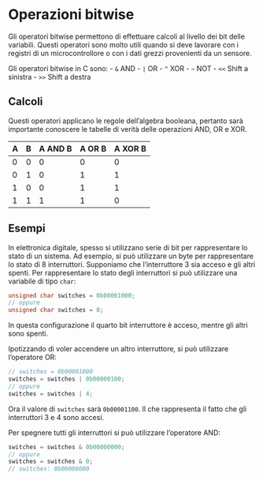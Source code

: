 # Operazioni bitwise

Gli operatori bitwise permettono di effettuare calcoli al livello dei bit delle variabili. Questi operatori sono molto utili quando si deve lavorare con i registri di un microcontrollore o con i dati grezzi provenienti da un sensore.

Gli operatori bitwise in C sono:
- `&` AND
- `|` OR
- `^` XOR
- `~` NOT
- `<<` Shift a sinistra
- `>>` Shift a destra

## Calcoli

Questi operatori applicano le regole dell'algebra booleana, pertanto sarà importante conoscere le tabelle di verità delle operazioni AND, OR e XOR.

| A | B | A AND B | A OR B | A XOR B |
|---|---|---------|--------|---------|
| 0 | 0 |    0    |   0    |    0    |
| 0 | 1 |    0    |   1    |    1    |
| 1 | 0 |    0    |   1    |    1    |
| 1 | 1 |    1    |   1    |    0    |

## Esempi

In elettronica digitale, spesso si utilizzano serie di bit per rappresentare lo stato di un sistema. Ad esempio, si può utilizzare un byte per rappresentare lo stato di 8 interruttori. Supponiamo che l'interruttore 3 sia acceso e gli altri spenti. Per rappresentare lo stato degli interruttori si può utilizzare una variabile di tipo `char`:

```c
unsigned char switches = 0b00001000;
// oppure
unsigned char switches = 8;
```

In questa configurazione il quarto bit interruttore è acceso, mentre gli altri sono spenti.

Ipotizzando di voler accendere un altro interruttore, si può utilizzare l'operatore OR:

```c
// switches = 0b00001000
switches = switches | 0b00000100;
// oppure
switches = switches | 4;
```

Ora il valore di `switches` sarà `0b00001100`. Il che rappresenta il fatto che gli interruttori 3 e 4 sono accesi.

Per spegnere tutti gli interruttori si può utilizzare l'operatore AND:

```c
switches = switches & 0b00000000;
// oppure
switches = switches & 0;
// switches: 0b00000000
```
